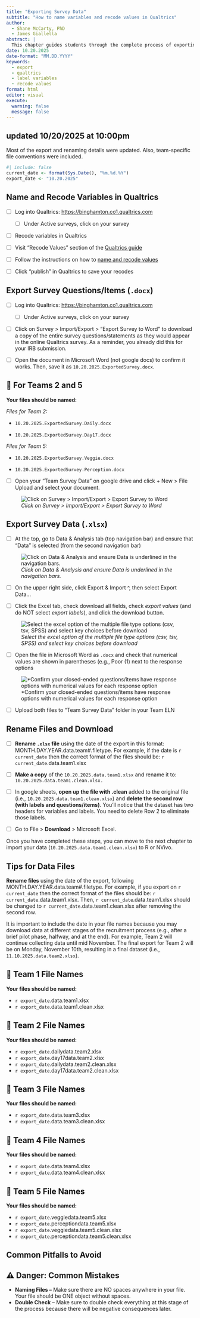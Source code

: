 ```yaml
---
title: "Exporting Survey Data"
subtitle: "How to name variables and recode values in Qualtrics"
author:
  - Shane McCarty, PhD
  - James Giallella
abstract: |
  This chapter guides students through the complete process of exporting survey data from Qualtrics for analysis in R (for quanitative track) or NVivo (for qualitative track). Students learn to prepare their data by naming variables and recoding values directly in Qualtrics before export, ensuring numerical values are properly assigned to response options. The chapter covers three essential exports: the survey instrument as a Word document for documentation, the raw dataset as an Excel file with numerical values, and a cleaned version with duplicate header rows removed. Students practice proper file naming conventions using date-stamped formats (MONTH.DAY.YEAR.data.team#.filetype) to track multiple data exports throughout their research project. By the end of this chapter, students will have properly formatted, team-specific datasets ready for import into data analysis software, following reproducible research standards for data management and version control.
date: 10.20.2025
date-format: "MM.DD.YYYY"
keywords:
  - export
  - qualtrics
  - label variables
  - recode values
format: html
editor: visual
execute:
  warning: false
  message: false
---
```


::: {.callout-caution collapse="true"}
## **updated 10/20/2025 at 10:00pm**

Most of the export and renaming details were updated. Also, team-specific file conventions were included.
:::

```r
#| include: false
current_date <- format(Sys.Date(), "%m.%d.%Y")
export_date <- "10.20.2025"
```

## Name and Recode Variables in Qualtrics

-   [ ] Log into Qualtrics: <https://binghamton.co1.qualtrics.com>

    -   [ ] Under Active surveys, click on your survey

-   [ ] Recode variables in Qualtrics

-   [ ] Visit "Recode Values" section of the [Qualtrics guide](https://www.qualtrics.com/support/survey-platform/survey-module/question-options/recode-values/)

-   [ ] Follow the instructions on how to [name and recode values](https://docs.google.com/document/d/15ynxeoIaLhABAAeDLJYV1MwQRwpI8LM24Zd3tOwxcFQ/edit?tab=t.0#heading=h.25d8wyh38wre)

-   [ ] Click "publish" in Qualtrics to save your recodes

## Export Survey Questions/Items (`.docx`)

-   [ ] Log into Qualtrics: <https://binghamton.co1.qualtrics.com>

    -   [ ] Under Active surveys, click on your survey

-   [ ] Click on Survey \> Import/Export \> "Export Survey to Word" to download a copy of the entire survey questions/statements as they would appear in the online Qualtrics survey. As a reminder, you already did this for your IRB submission.

-   [ ] Open the document in Microsoft Word (not google docs) to confirm it works. Then, save it as `10.20.2025.ExportedSurvey.docx`.

::: {.callout-note collapse="true"}
## 📁 For Teams 2 and 5

**Your files should be named:**

*Files for Team 2:*

-   `10.20.2025.ExportedSurvey.Daily.docx`

-   `10.20.2025.ExportedSurvey.Day17.docx`

*Files for Team 5:*

-   `10.20.2025.ExportedSurvey.Veggie.docx`

-   `10.20.2025.ExportedSurvey.Perception.docx`
:::

-   [ ] Open your "Team Survey Data" on google drive and click + New \> File Upload and select your document.

![*Click on Survey \> Import/Export \> Export Survey to Word*](images/export-survey.png)

## Export Survey Data (`.xlsx`)

-   [ ] At the top, go to Data & Analysis tab (top navigation bar) and ensure that "Data" is selected (from the second navigation bar)

![*Click on Data & Analysis and ensure Data is underlined in the navigation bars.*](images/export-navbar.png)

-   [ ] On the upper right side, click Export & Import \^, then select Export Data...

-   [ ] Click the Excel tab, check download all fields, check *export values* (and do NOT select *export labels*), and click the download button.

![*Select the excel option of the multiple file type options (csv, tsv, SPSS) and select key choices before download*](images/export-excel.png)

-   [ ] Open the file in Microsoft Word as `.docx` and check that numerical values are shown in parentheses (e.g., Poor (1) next to the response options

![\*Confirm your closed-ended questions/items have response options with numerical values for each response option](images/export-survey-recode.png)

-   [ ] Upload both files to "Team Survey Data" folder in your Team ELN

## Rename Files and Download

-   [ ] **Rename `.xlsx` file** using the date of the export in this format: MONTH.DAY.YEAR.data.team#.filetype. For example, if the date is `r current_date` then the correct format of the files should be: `r current_date`.data.team1.xlsx

-   [ ] **Make a copy** of the `10.20.2025.data.team1.xlsx` and rename it to: `10.20.2025.data.team1.clean.xlsx.`

-   [ ] In google sheets, **open up the file with .clean** added to the original file (i.e., `10.20.2025.data.team1.clean.xlsx`) and **delete the second row (with labels and questions/items)**. You'll notice that the dataset has two headers for variables and labels. You need to delete Row 2 to eliminate those labels.

-   [ ] Go to File \> **Download** \> Microsoft Excel.

Once you have completed these steps, you can move to the next chapter to import your data (`10.20.2025.data.team1.clean.xlsx`) to R or NVivo.

::: callout-tip
## Tips for Data Files

**Rename files** using the date of the export, following MONTH.DAY.YEAR.data.team#.filetype. For example, if you export on `r current_date` then the correct format of the files should be: `r current_date`.data.team1.xlsx. Then, `r current_date`.data.team1.xlsx should be changed to `r current_date`.data.team1.clean.xlsx after removing the second row.

It is important to include the date in your file names because you may download data at different stages of the recruitment process (e.g., after a brief pilot phase, halfway, and at the end). For example, Team 2 will continue collecting data until mid November. The final export for Team 2 will be on Monday, November 10th, resulting in a final dataset (i.e., `11.10.2025.data.team2.xlsx`).
:::

::: {.callout-note collapse="true"}
## 📁 Team 1 File Names

**Your files should be named:**

-   `r export_date`.data.team1.xlsx
-   `r export_date`.data.team1.clean.xlsx
:::

::: {.callout-note collapse="true"}
## 📁 Team 2 File Names

**Your files should be named:**

-   `r export_date`.dailydata.team2.xlsx
-   `r export_date`.day17data.team2.xlsx
-   `r export_date`.dailydata.team2.clean.xlsx
-   `r export_date`.day17data.team2.clean.xlsx
:::

::: {.callout-note collapse="true"}
## 📁 Team 3 File Names

**Your files should be named:**

-   `r export_date`.data.team3.xlsx
-   `r export_date`.data.team3.clean.xlsx
:::

::: {.callout-note collapse="true"}
## 📁 Team 4 File Names

**Your files should be named:**

-   `r export_date`.data.team4.xlsx
-   `r export_date`.data.team4.clean.xlsx
:::

::: {.callout-note collapse="true"}
## 📁 Team 5 File Names

**Your files should be named:**

-   `r export_date`.veggiedata.team5.xlsx
-   `r export_date`.perceptiondata.team5.xlsx
-   `r export_date`.veggiedata.team5.clean.xlsx
-   `r export_date`.perceptiondata.team5.clean.xlsx
:::

## Common Pitfalls to Avoid

::: {.callout-warning collapse="true"}
## ⚠️ Danger: Common Mistakes

-   **Naming Files –** Make sure there are NO spaces anywhere in your file. Your file should be ONE object without spaces.
-   **Double Check** – Make sure to double check everything at this stage of the process because there will be negative consequences later.
:::
